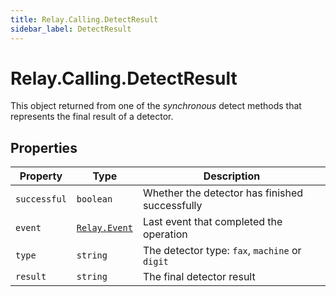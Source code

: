 ```yaml
---
title: Relay.Calling.DetectResult
sidebar_label: DetectResult
---
```


[relay-event]: /sdks/reference/realtime-sdk/v2/sdks/nodejs/event

# Relay.Calling.DetectResult

This object returned from one of the _synchronous_ detect methods that represents the final result of a detector.

## Properties

| Property | Type | Description |
| -------- | ---- | ----------- |
| `successful` | `boolean` | Whether the detector has finished successfully |
| `event` | [`Relay.Event`][relay-event] | Last event that completed the operation |
| `type` | `string` | The detector type: `fax`, `machine` or `digit` |
| `result` | `string` | The final detector result |